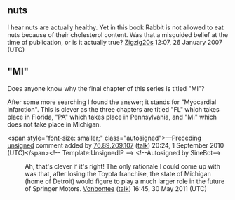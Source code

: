 <article id="8472284" title=Talk:Rabbit at Rest>
	<talkpage id="8472284" title="Talk:Rabbit at Rest">
{{NovelsWikiProject|class=Stub|importance=Mid}}

== nuts ==

I hear nuts are actually healthy. Yet in this book Rabbit is not allowed to eat nuts because of their cholesterol content. Was that a misguided belief at the time of publication, or is it actually true? [[User:Zigzig20s|Zigzig20s]] 12:07, 26 January 2007 (UTC)

== &quot;MI&quot; ==

Does anyone know why the final chapter of this series is titled &quot;MI&quot;?  

After some more searching I found the answer; it stands for &quot;Myocardial Infarction&quot;. This is clever as the three chapters are titled &quot;FL&quot; which takes place in Florida, &quot;PA&quot; which takes place in Pennsylvania, and &quot;MI&quot; which does not take place in Michigan.

&lt;span style=&quot;font-size: smaller;&quot; class=&quot;autosigned&quot;&gt;—Preceding [[Wikipedia:Signatures|unsigned]] comment added by [[Special:Contributions/76.89.209.107|76.89.209.107]] ([[User talk:76.89.209.107|talk]]) 20:24, 1 September 2010 (UTC)&lt;/span&gt;&lt;!-- Template:UnsignedIP --&gt; &lt;!--Autosigned by SineBot--&gt;

:Ah, that's clever if it's right! The only rationale I could come up with was that, after losing the Toyota franchise, the state of Michigan (home of Detroit) would figure to play a much larger role in the future of Springer Motors. [[User:Vonbontee|Vonbontee]] ([[User talk:Vonbontee|talk]]) 16:45, 30 May 2011 (UTC)
	</talkpage>
</article>